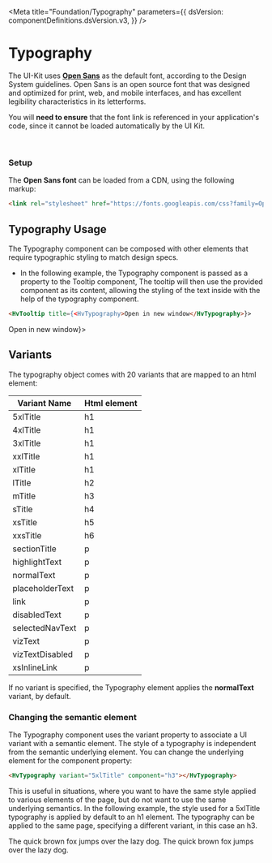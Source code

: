


<Meta
  title="Foundation/Typography"
  parameters={{
    dsVersion: componentDefinitions.dsVersion.v3,
  }}
/>

# Typography

<MaturityStatus />

The UI-Kit uses **[Open Sans](https://fonts.google.com/specimen/Open+Sans)** as the default font, according to the Design System guidelines. Open Sans is an open source font that was designed and optimized for print, web, and mobile interfaces, and has excellent legibility characteristics in its letterforms.

You will **need to ensure** that the font link is referenced in your application's code, since it cannot be loaded automatically by the UI Kit.

<br />

### Setup

The **Open Sans font** can be loaded from a CDN, using the following markup:

```html
<link rel="stylesheet" href="https://fonts.googleapis.com/css?family=Open+Sans:400,600" />
```

<Preview>
  <Story name="Main">
    <Typography />
  </Story>
</Preview>

<ArgsTable of={HvTypography} />

## Typography Usage

The Typography component can be composed with other elements that require typographic styling to match design specs.

- In the following example, the Typography component is passed as a property to the Tooltip component,
  The tooltip will then use the provided component as its content, allowing the styling of the text inside with the help of the typography component.

```html
<HvTooltip title={<HvTypography>Open in new window</HvTypography>}>
```

<Preview>
  <Story name="Usage">
    <HvTooltip title={<HvTypography>Open in new window</HvTypography>}>
      <HvButton icon aria-label="Popup">
        <a href="#">
          <PopUp />
        </a>
      </HvButton>
    </HvTooltip>
  </Story>
</Preview>

## Variants

The typography object comes with 20 variants that are mapped to an html element:

| Variant Name    | Html element |
| --------------- | ------------ |
| 5xlTitle        | h1           |
| 4xlTitle        | h1           |
| 3xlTitle        | h1           |
| xxlTitle        | h1           |
| xlTitle         | h1           |
| lTitle          | h2           |
| mTitle          | h3           |
| sTitle          | h4           |
| xsTitle         | h5           |
| xxsTitle        | h6           |
| sectionTitle    | p            |
| highlightText   | p            |
| normalText      | p            |
| placeholderText | p            |
| link            | p            |
| disabledText    | p            |
| selectedNavText | p            |
| vizText         | p            |
| vizTextDisabled | p            |
| xsInlineLink    | p            |

If no variant is specified, the Typography element applies the **normalText** variant, by default.

### Changing the semantic element

The Typography component uses the variant property to associate a UI variant with a semantic element. The style of a typography is independent from the semantic underlying element.
You can change the underlying element for the component property:

```html
<HvTypography variant="5xlTitle" component="h3"></HvTypography>
```

This is useful in situations, where you want to have the same style applied to various elements of the page, but do not want to use the same underlying semantics. In the following example, the style used for a 5xlTitle typography is applied by default to an h1 element. The typography can be applied to the same page, specifying a different variant, in this case an h3.

<Preview>
  <Story name="Semantic">
    <HvTypography variant="5xlTitle">The quick brown fox jumps over the lazy dog.</HvTypography>
    <HvTypography variant="5xlTitle" component="h3">
      The quick brown fox jumps over the lazy dog.
    </HvTypography>
  </Story>
</Preview>
